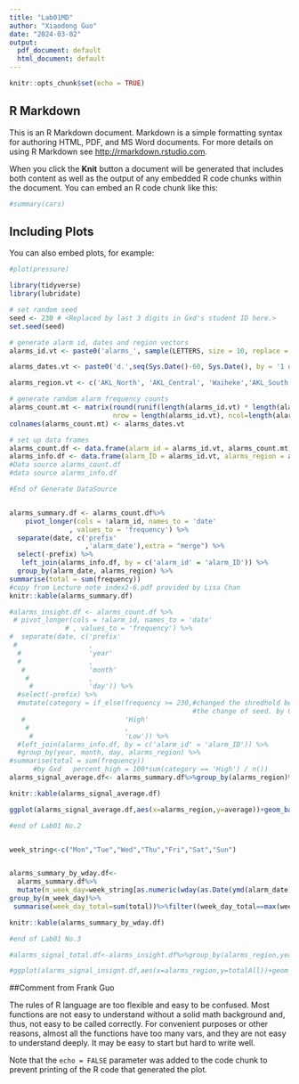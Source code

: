 ```yaml
---
title: "Lab01MD"
author: "Xiaodong Guo"
date: "2024-03-02"
output:
  pdf_document: default
  html_document: default
---
```


```r
knitr::opts_chunk$set(echo = TRUE)
```

## R Markdown

This is an R Markdown document. Markdown is a simple formatting syntax for authoring HTML, PDF, and MS Word documents. For more details on using R Markdown see <http://rmarkdown.rstudio.com>.

When you click the **Knit** button a document will be generated that includes both content as well as the output of any embedded R code chunks within the document. You can embed an R code chunk like this:

```r
#summary(cars)
```

## Including Plots

You can also embed plots, for example:

```r
#plot(pressure)
```
```r
library(tidyverse)
library(lubridate)

# set random seed
seed <- 230 # <Replaced by last 3 digits in Gxd's student ID here.>
set.seed(seed)

# generate alarm id, dates and region vectors
alarms_id.vt <- paste0('alarms_', sample(LETTERS, size = 10, replace = FALSE))

alarms_dates.vt <- paste0('d.',seq(Sys.Date()-60, Sys.Date(), by = '1 day'))  # 60 days back.

alarms_region.vt <- c('AKL_North', 'AKL_Central', 'Waiheke','AKL_South', 'AKL_Others')

# generate random alarm frequency counts
alarms_count.mt <- matrix(round(runif(length(alarms_id.vt) * length(alarms_dates.vt))*seed),
                          nrow = length(alarms_id.vt), ncol=length(alarms_dates.vt))
colnames(alarms_count.mt) <- alarms_dates.vt

# set up data frames
alarms_count.df <- data.frame(alarm_id = alarms_id.vt, alarms_count.mt)
alarms_info.df <- data.frame(alarm_ID = alarms_id.vt, alarms_region = alarms_region.vt)
#Data source alarms_count.df
#data source alarms_info.df

#End of Generate DataSource


alarms_summary.df <- alarms_count.df%>%
    pivot_longer(cols = !alarm_id, names_to = 'date'
               , values_to = 'frequency') %>%
  separate(date, c('prefix'
                   ,'alarm_date'),extra = "merge") %>%
  select(-prefix) %>%
   left_join(alarms_info.df, by = c('alarm_id' = 'alarm_ID')) %>%
  group_by(alarm_date, alarms_region) %>%
summarise(total = sum(frequency))
#copy from Lecture note index2-6.pdf provided by Lisa Chan
knitr::kable(alarms_summary.df)

#alarms_insight.df <- alarms_count.df %>%
 # pivot_longer(cols = !alarm_id, names_to = 'date'
              # , values_to = 'frequency') %>%
#  separate(date, c('prefix'
 #                  ,
  #                 'year'
  #                 ,
   #                'month'
    #               ,
     #              'day')) %>%
  #select(-prefix) %>%
  #mutate(category = if_else(frequency >= 230,#changed the shredhold because of 
                                              #the change of seed. by Gxd
   #                         'High'
    #                        ,
     #                       'Low')) %>%
  #left_join(alarms_info.df, by = c('alarm_id' = 'alarm_ID')) %>%
  #group_by(year, month, day, alarms_region) %>%
#summarise(total = sum(frequency))
      #by Gxd   percent_high = 100*sum(category == 'High') / n())
alarms_signal_average.df<- alarms_summary.df%>%group_by(alarms_region)%>%summarise(average=round(mean(total))) 

knitr::kable(alarms_signal_average.df)

ggplot(alarms_signal_average.df,aes(x=alarms_region,y=average))+geom_bar(stat="identity")

#end of Lab01 No.2


week_string<-c("Mon","Tue","Wed","Thu","Fri","Sat","Sun")


alarms_summary_by_wday.df<-
  alarms_summary.df%>%
  mutate(m_week_day=week_string[as.numeric(wday(as.Date(ymd(alarm_date),label=TRUE,week_start=1)))])%>%
group_by(m_week_day)%>%
 summarise(week_day_total=sum(total))%>%filter((week_day_total==max(week_day_total))|(week_day_total==min(week_day_total)) )

knitr::kable(alarms_summary_by_wday.df)

#end of Lab01 No.3

#alarms_signal_total.df<-alarms_insight.df%>%group_by(alarms_region,year)%>%summarise(totalAll=sum(total))

#ggplot(alarms_signal_insignt.df,aes(x=alarms_region,y=totalAll))+geom_point(mapping = aes(color = year))

```

##Comment from Frank Guo
 
The rules of R language are too flexible and easy to be confused. Most functions are not easy to understand without a solid math background and, thus, not easy to be called correctly. For convenient purposes or other reasons, almost all the functions have too many vars, and they are not easy to understand deeply. It may be easy to start but hard to write well.


Note that the `echo = FALSE` parameter was added to the code chunk to prevent printing of the R code that generated the plot.

